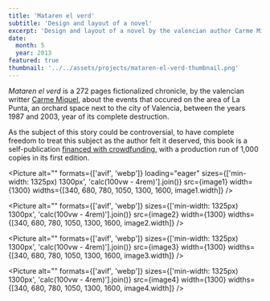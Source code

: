 ```yaml
---
title: 'Mataren el verd'
subtitle: 'Design and layout of a novel'
excerpt: 'Design and layout of a novel by the valencian author Carme Miquel.'
date:
  month: 5
  year: 2013
featured: true
thumbnail: '../../assets/projects/mataren-el-verd-thumbnail.png'
---
```



_Mataren el verd_ is a 272 pages fictionalized chronicle, by the valencian writter [Carme Miquel](https://carmemiquel.com), about the events that occured on the area of La Punta, an orchard space next to the city of Valencia, between the years 1987 and 2003, year of its complete destruction.

As the subject of this story could be controversial, to have complete freedom to treat this subject as the author felt it deserved, this book is a self-publication [financed with crowdfunding,](https://www.verkami.com/projects/3969-mataren-el-verd-una-novella-sobre-la-punta/) with a production run of 1,000 copies in its first edition.

<Picture
	alt=""
	formats={['avif', 'webp']}
	loading="eager"
	sizes={['min-width: 1325px) 1300px', 'calc(100vw - 4rem)'].join()}
	src={image1}
	width={1300}
	widths={[340, 680, 780, 1050, 1300, 1600, image1.width]}
/>

<Picture
	alt=""
	formats={['avif', 'webp']}
	sizes={['min-width: 1325px) 1300px', 'calc(100vw - 4rem)'].join()}
	src={image2}
	width={1300}
	widths={[340, 680, 780, 1050, 1300, 1600, image2.width]}
/>

<Picture
	alt=""
	formats={['avif', 'webp']}
	sizes={['min-width: 1325px) 1300px', 'calc(100vw - 4rem)'].join()}
	src={image3}
	width={1300}
	widths={[340, 680, 780, 1050, 1300, 1600, image3.width]}
/>

<Picture
	alt=""
	formats={['avif', 'webp']}
	sizes={['min-width: 1325px) 1300px', 'calc(100vw - 4rem)'].join()}
	src={image4}
	width={1300}
	widths={[340, 680, 780, 1050, 1300, 1600, image4.width]}
/>
